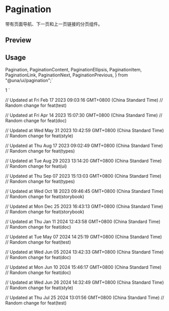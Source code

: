 

<Meta of={PaginationStories} />

# Pagination

带有页面导航、下一页和上一页链接的分页组件。

## Preview

<Canvas of={PaginationStories.Default} />

## Usage

  Pagination,
  PaginationContent,
  PaginationEllipsis,
  PaginationItem,
  PaginationLink,
  PaginationNext,
  PaginationPrevious,
} from "@una/ui/pagination";`

  <PaginationContent>
    <PaginationItem>
      <PaginationPrevious href="#" />
    </PaginationItem>
    <PaginationItem>
      <PaginationLink href="#">1</PaginationLink>
    </PaginationItem>
    <PaginationItem>
      <PaginationEllipsis />
    </PaginationItem>
    <PaginationItem>
      <PaginationNext href="#" />
    </PaginationItem>
  </PaginationContent>
</Pagination>
`

<Source code={importCode} language='ts' dark />
<Source code={usageCode} language='tsx' dark />

// Updated at Fri Feb 17 2023 09:03:16 GMT+0800 (China Standard Time)
// Random change for feat(test)

// Updated at Fri Apr 14 2023 15:07:30 GMT+0800 (China Standard Time)
// Random change for feat(doc)

// Updated at Wed May 31 2023 10:42:59 GMT+0800 (China Standard Time)
// Random change for feat(style)

// Updated at Thu Aug 17 2023 09:02:49 GMT+0800 (China Standard Time)
// Random change for feat(types)

// Updated at Tue Aug 29 2023 13:14:20 GMT+0800 (China Standard Time)
// Random change for feat(ui)

// Updated at Thu Sep 07 2023 15:13:03 GMT+0800 (China Standard Time)
// Random change for feat(types)

// Updated at Wed Oct 18 2023 09:46:45 GMT+0800 (China Standard Time)
// Random change for feat(storybook)

// Updated at Mon Dec 25 2023 16:43:13 GMT+0800 (China Standard Time)
// Random change for feat(storybook)

// Updated at Thu Jan 11 2024 12:43:58 GMT+0800 (China Standard Time)
// Random change for feat(doc)

// Updated at Tue May 07 2024 14:25:19 GMT+0800 (China Standard Time)
// Random change for feat(test)

// Updated at Wed Jun 05 2024 13:42:33 GMT+0800 (China Standard Time)
// Random change for feat(doc)

// Updated at Mon Jun 10 2024 15:46:17 GMT+0800 (China Standard Time)
// Random change for feat(doc)

// Updated at Wed Jun 26 2024 14:32:49 GMT+0800 (China Standard Time)
// Random change for feat(style)

// Updated at Thu Jul 25 2024 13:01:56 GMT+0800 (China Standard Time)
// Random change for feat(test)
